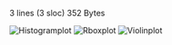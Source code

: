 3 lines (3 sloc)  352 Bytes
   
![Histogramplot](https://user-images.githubusercontent.com/75334462/150593404-0aae477c-f77d-492c-b5d7-1e27127c6750.png)
![Rboxplot](https://user-images.githubusercontent.com/75334462/150593436-c806ac3b-8afc-4b1c-aba9-54783ea25e2f.png)
![Violinplot](https://user-images.githubusercontent.com/75334462/150593460-3765aad0-8d62-4d11-95ea-c51cc37bb10f.png)
